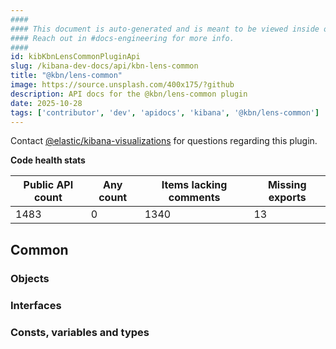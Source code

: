 ```yaml
---
####
#### This document is auto-generated and is meant to be viewed inside our experimental, new docs system.
#### Reach out in #docs-engineering for more info.
####
id: kibKbnLensCommonPluginApi
slug: /kibana-dev-docs/api/kbn-lens-common
title: "@kbn/lens-common"
image: https://source.unsplash.com/400x175/?github
description: API docs for the @kbn/lens-common plugin
date: 2025-10-28
tags: ['contributor', 'dev', 'apidocs', 'kibana', '@kbn/lens-common']
---
```




Contact [@elastic/kibana-visualizations](https://github.com/orgs/elastic/teams/kibana-visualizations) for questions regarding this plugin.

**Code health stats**

| Public API count  | Any count | Items lacking comments | Missing exports |
|-------------------|-----------|------------------------|-----------------|
| 1483 | 0 | 1340 | 13 |

## Common

### Objects
<DocDefinitionList data={kbnLensCommonObj.common.objects}/>

### Interfaces
<DocDefinitionList data={kbnLensCommonObj.common.interfaces}/>

### Consts, variables and types
<DocDefinitionList data={kbnLensCommonObj.common.misc}/>

